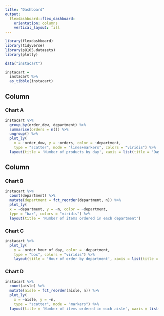 ```yaml
---
title: "Dashboard"
output: 
  flexdashboard::flex_dashboard:
    orientation: columns
    vertical_layout: fill
---
```


```r
library(flexdashboard)
library(tidyverse)
library(p8105.datasets)
library(plotly)
```


```r
data("instacart")

instacart = 
  instacart %>% 
  as_tibble(instacart)
```

Column {data-width=650}
-----------------------------------------------------------------------

### Chart A

```r
instacart %>%
  group_by(order_dow, department) %>% 
  summarise(orders = n()) %>%
  ungroup() %>%
  plot_ly(
    x = ~order_dow, y = ~orders, color = ~department,
    type = "scatter", mode = "lines+markers", colors = "viridis") %>%
  layout(title = 'Number of products by day', xaxis = list(title = 'Day of the week'))
```

Column {data-width=350}
-----------------------------------------------------------------------

### Chart B

```r
instacart %>% 
  count(department) %>% 
  mutate(department = fct_reorder(department, n)) %>% 
  plot_ly(
  x = ~department, y = ~n, color = ~department,
  type = "bar", colors = "viridis") %>%
  layout(title = 'Number of items ordered in each department')
```

### Chart C

```r
instacart %>%
  plot_ly(
    y = ~order_hour_of_day, color = ~department,
    type = "box", colors = "viridis") %>%
    layout(title = 'Hour of order by department', xaxis = list(title = 'Department'), yaxis = list(title = 'Order hour of day'))
```

### Chart D

```r
instacart %>% 
  count(aisle) %>%
  mutate(aisle = fct_reorder(aisle, n)) %>% 
  plot_ly(
    x = ~aisle, y = ~n,
    type = "scatter", mode = "markers") %>%
  layout(title = 'Number of items ordered in each aisle', xaxis = list(title = 'Aisle'), colors = "viridis")
```


